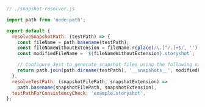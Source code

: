 ```js
// ./snapshot-resolver.js

import path from 'node:path';

export default {
  resolveSnapshotPath: (testPath) => {
    const fileName = path.basename(testPath);
    const fileNameWithoutExtension = fileName.replace(/\.[^/.]+$/, '');
    const modifiedFileName = `${fileNameWithoutExtension}.storyshot`;

    // Configure Jest to generate snapshot files using the following naming convention (__snapshots__/Button.storyshot)
    return path.join(path.dirname(testPath), '__snapshots__', modifiedFileName);
  },
  resolveTestPath: (snapshotFilePath, snapshotExtension) =>
    path.basename(snapshotFilePath, snapshotExtension),
  testPathForConsistencyCheck: 'example.storyshot',
};
```
